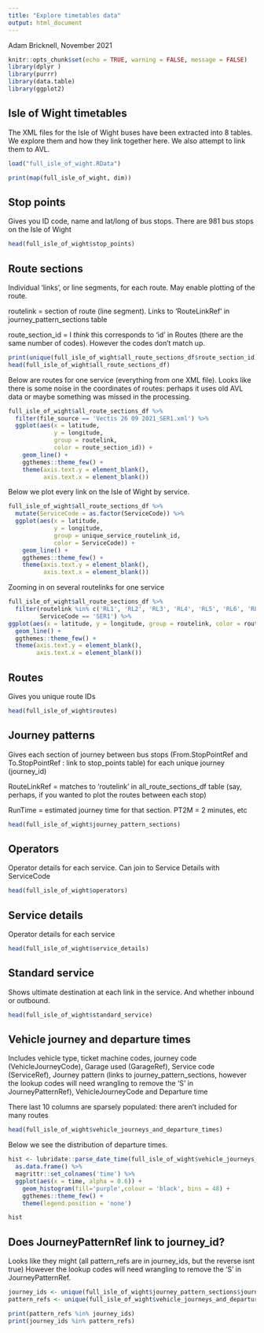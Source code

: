 ```yaml
---
title: "Explore timetables data"
output: html_document
---
```


Adam Bricknell, November 2021

```r
knitr::opts_chunk$set(echo = TRUE, warning = FALSE, message = FALSE)
library(dplyr )
library(purrr)
library(data.table)
library(ggplot2)
```

## Isle of Wight timetables

The XML files for the Isle of Wight buses have been extracted into 8 tables. We explore them and how they link together here. We also attempt to link them to AVL. 

```r
load("full_isle_of_wight.RData")

print(map(full_isle_of_wight, dim))
```


## Stop points

Gives you ID code, name and lat/long of bus stops. There are 981 bus stops on the Isle of Wight

```r
head(full_isle_of_wight$stop_points)
```



## Route sections

Individual 'links', or line segments, for each route. May enable plotting of the route. 

routelink = section of route (line segment). Links to 'RouteLinkRef' in journey_pattern_sections table

route_section_id = I *think* this corresponds to 'id' in Routes (there are the same number of codes). However the codes don't match up. 



```r
print(unique(full_isle_of_wight$all_route_sections_df$route_section_id))
head(full_isle_of_wight$all_route_sections_df)
```

Below are routes for one service (everything from one XML file). Looks like there is some noise in the coordinates of routes: perhaps it uses old AVL data or maybe something was missed in the processing. 

```r
full_isle_of_wight$all_route_sections_df %>% 
  filter(file_source == 'Vectis 26 09 2021_SER1.xml') %>%
  ggplot(aes(x = latitude, 
             y = longitude, 
             group = routelink, 
             color = route_section_id)) + 
    geom_line() +
    ggthemes::theme_few() +
    theme(axis.text.y = element_blank(),
          axis.text.x = element_blank())

```

Below we plot every link on the Isle of Wight by service. 

```r
full_isle_of_wight$all_route_sections_df %>% 
  mutate(ServiceCode = as.factor(ServiceCode)) %>%
  ggplot(aes(x = latitude, 
             y = longitude, 
             group = unique_service_routelink_id, 
             color = ServiceCode)) + 
    geom_line() +
    ggthemes::theme_few() +
    theme(axis.text.y = element_blank(),
          axis.text.x = element_blank())

```


Zooming in on several routelinks for one service

```r
full_isle_of_wight$all_route_sections_df %>% 
  filter(routelink %in% c('RL1', 'RL2', 'RL3', 'RL4', 'RL5', 'RL6', 'RL7'),
         ServiceCode == 'SER1') %>%
ggplot(aes(x = latitude, y = longitude, group = routelink, color = routelink)) + 
  geom_line() +
  ggthemes::theme_few() +
  theme(axis.text.y = element_blank(),
        axis.text.x = element_blank())

```


## Routes

Gives you unique route IDs

```r
head(full_isle_of_wight$routes)
```


## Journey patterns

Gives each section of journey between bus stops (From.StopPointRef and To.StopPointRef : link to stop_points table) for each unique journey (journey_id)

RouteLinkRef = matches to 'routelink' in all_route_sections_df table (say, perhaps, if you wanted to plot the routes between each stop)

RunTime = estimated journey time for that section. PT2M = 2 minutes, etc


```r
head(full_isle_of_wight$journey_pattern_sections)
```



## Operators

Operator details for each service. Can join to Service Details with ServiceCode


```r
head(full_isle_of_wight$operators)
```


## Service details

Operator details for each service

```r
head(full_isle_of_wight$service_details)
```

## Standard service

Shows ultimate destination at each link in the service. And whether inbound or outbound.

```r
head(full_isle_of_wight$standard_service)
```



## Vehicle journey and departure times

Includes vehicle type, ticket machine codes, journey code (VehicleJourneyCode), Garage used (GarageRef), Service code (ServiceRef), Journey pattern (links to journey_pattern_sections, however the lookup codes will need wrangling to remove the 'S' in JourneyPatternRef), VehicleJourneyCode and Departure time

There last 10 columns are sparsely populated: there aren't included for many routes

```r
head(full_isle_of_wight$vehicle_journeys_and_departure_times)
```

Below we see the distribution of departure times. 

```r
hist <- lubridate::parse_date_time(full_isle_of_wight$vehicle_journeys_and_departure_times$DepartureTime, orders = '%H:%M:%S') %>% 
  as.data.frame() %>%
  magrittr::set_colnames('time') %>%
  ggplot(aes(x = time, alpha = 0.6)) + 
    geom_histogram(fill='purple',colour = 'black', bins = 48) +
    ggthemes::theme_few() +
    theme(legend.position = 'none')

hist

```





## Does JourneyPatternRef link to journey_id?

Looks like they might (all pattern_refs are in journey_ids, but the reverse isnt true) However the lookup codes will need wrangling to remove the 'S' in JourneyPatternRef.

```r
journey_ids <- unique(full_isle_of_wight$journey_pattern_sections$journey_id) %>% substring(4)
pattern_refs <- unique(full_isle_of_wight$vehicle_journeys_and_departure_times$JourneyPatternRef) %>% substring(3)

print(pattern_refs %in% journey_ids)
print(journey_ids %in% pattern_refs) 

```







